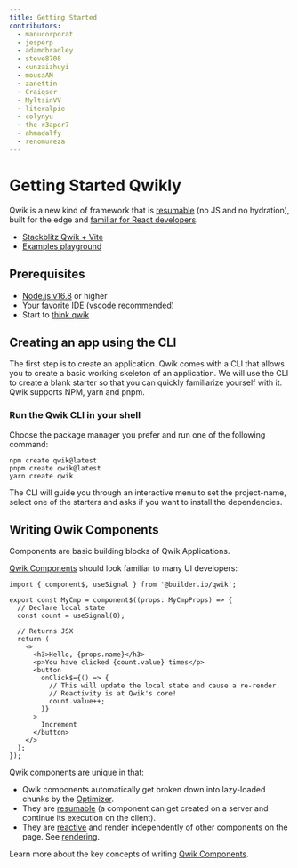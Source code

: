 ```yaml
---
title: Getting Started
contributors:
  - manucorporat
  - jesperp
  - adamdbradley
  - steve8708
  - cunzaizhuyi
  - mousaAM
  - zanettin
  - Craiqser
  - MyltsinVV
  - literalpie
  - colynyu
  - the-r3aper7
  - ahmadalfy
  - renomureza
---
```


# Getting Started Qwikly

Qwik is a new kind of framework that is [resumable](../concepts/resumable/index.mdx) (no JS and no hydration), built for the edge and [familiar for React developers](../cheat/qwik-react/index.mdx).

- [Stackblitz Qwik + Vite](https://qwik.new)
- [Examples playground](/examples/reactivity/counter/)

## Prerequisites

- [Node.js v16.8](https://nodejs.org/en/download/) or higher
- Your favorite IDE ([vscode](https://code.visualstudio.com/) recommended)
- Start to [think qwik](../think-qwik/index.mdx)

## Creating an app using the CLI

The first step is to create an application. Qwik comes with a CLI that allows you to create a basic working skeleton of an application. We will use the CLI to create a blank starter so that you can quickly familiarize yourself with it. Qwik supports NPM, yarn and pnpm.

### Run the Qwik CLI in your shell

Choose the package manager you prefer and run one of the following command:

```shell
npm create qwik@latest
pnpm create qwik@latest
yarn create qwik
```

The CLI will guide you through an interactive menu to set the project-name, select one of the starters and asks if you want to install the dependencies.

## Writing Qwik Components

Components are basic building blocks of Qwik Applications. 

[Qwik Components](../components/overview/index.mdx) should look familiar to many UI developers:

```tsx
import { component$, useSignal } from '@builder.io/qwik';

export const MyCmp = component$((props: MyCmpProps) => {
  // Declare local state
  const count = useSignal(0);

  // Returns JSX
  return (
    <>
      <h3>Hello, {props.name}</h3>
      <p>You have clicked {count.value} times</p>
      <button
        onClick$={() => {
          // This will update the local state and cause a re-render.
          // Reactivity is at Qwik's core!
          count.value++;
        }}
      >
        Increment
      </button>
    </>
  );
});
```

Qwik components are unique in that:

- Qwik components automatically get broken down into lazy-loaded chunks by the [Optimizer](../advanced/optimizer/index.mdx).
- They are [resumable](../concepts/resumable/index.mdx) (a component can get created on a server and continue its execution on the client).
- They are [reactive](../concepts/reactivity/index.mdx) and render independently of other components on the page. See [rendering](../components/rendering/index.mdx).

Learn more about the key concepts of writing [Qwik Components](../components/overview/index.mdx).
